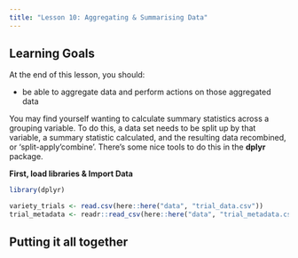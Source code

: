 ```yaml
---
title: "Lesson 10: Aggregating & Summarising Data"
---
```


::: {.callout-caution collapse="false"}
## Learning Goals

At the end of this lesson, you should:

* be able to aggregate data and perform actions on those aggregated data
:::

You may find yourself wanting to calculate summary statistics across a grouping variable. To do this, a data set needs to be split up by that variable, a summary statistic calculated, and the resulting data recombined, or 'split-apply'combine'. There's some nice tools to do this in the **dplyr** package. 


**First, load libraries & Import Data**
```r
library(dplyr)

variety_trials <- read.csv(here::here("data", "trial_data.csv"))
trial_metadata <- readr::read_csv(here::here("data", "trial_metadata.csv"))
```







::: callout-tip
## Putting it all together



:::
